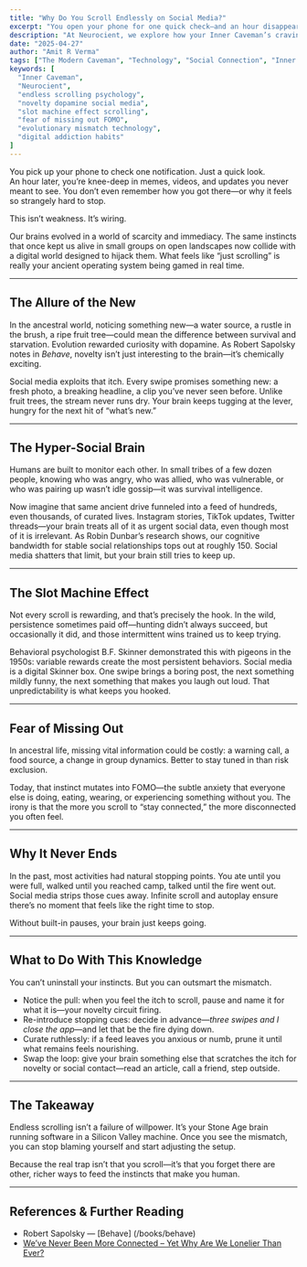 ```yaml
---
title: "Why Do You Scroll Endlessly on Social Media?"
excerpt: "You open your phone for one quick check—and an hour disappears. It’s not weakness, it’s wiring: instincts tuned for novelty, social monitoring, and survival now collide with infinite feeds designed to exploit them."
description: "At Neurocient, we explore how your Inner Caveman’s craving for novelty, social monitoring, and survival cues explains endless scrolling—and how evolutionary mismatch makes stopping so hard."
date: "2025-04-27"
author: "Amit R Verma"
tags: ["The Modern Caveman", "Technology", "Social Connection", "Inner Caveman"]
keywords: [
  "Inner Caveman",
  "Neurocient",
  "endless scrolling psychology",
  "novelty dopamine social media",
  "slot machine effect scrolling",
  "fear of missing out FOMO",
  "evolutionary mismatch technology",
  "digital addiction habits"
]
---
```


You pick up your phone to check one notification. Just a quick look.  
An hour later, you’re knee-deep in memes, videos, and updates you never meant to see. You don’t even remember how you got there—or why it feels so strangely hard to stop.  

This isn’t weakness. It’s wiring.  

Our brains evolved in a world of scarcity and immediacy. The same instincts that once kept us alive in small groups on open landscapes now collide with a digital world designed to hijack them. What feels like “just scrolling” is really your ancient operating system being gamed in real time.  

---

## The Allure of the New  

In the ancestral world, noticing something new—a water source, a rustle in the brush, a ripe fruit tree—could mean the difference between survival and starvation. Evolution rewarded curiosity with dopamine. As Robert Sapolsky notes in *Behave*, novelty isn’t just interesting to the brain—it’s chemically exciting.  

Social media exploits that itch. Every swipe promises something new: a fresh photo, a breaking headline, a clip you’ve never seen before. Unlike fruit trees, the stream never runs dry. Your brain keeps tugging at the lever, hungry for the next hit of “what’s new.”  

---

## The Hyper-Social Brain  

Humans are built to monitor each other. In small tribes of a few dozen people, knowing who was angry, who was allied, who was vulnerable, or who was pairing up wasn’t idle gossip—it was survival intelligence.  

Now imagine that same ancient drive funneled into a feed of hundreds, even thousands, of curated lives. Instagram stories, TikTok updates, Twitter threads—your brain treats all of it as urgent social data, even though most of it is irrelevant. As Robin Dunbar’s research shows, our cognitive bandwidth for stable social relationships tops out at roughly 150. Social media shatters that limit, but your brain still tries to keep up.  

---

## The Slot Machine Effect  

Not every scroll is rewarding, and that’s precisely the hook. In the wild, persistence sometimes paid off—hunting didn’t always succeed, but occasionally it did, and those intermittent wins trained us to keep trying.  

Behavioral psychologist B.F. Skinner demonstrated this with pigeons in the 1950s: variable rewards create the most persistent behaviors. Social media is a digital Skinner box. One swipe brings a boring post, the next something mildly funny, the next something that makes you laugh out loud. That unpredictability is what keeps you hooked.  

---

## Fear of Missing Out  

In ancestral life, missing vital information could be costly: a warning call, a food source, a change in group dynamics. Better to stay tuned in than risk exclusion.  

Today, that instinct mutates into FOMO—the subtle anxiety that everyone else is doing, eating, wearing, or experiencing something without you. The irony is that the more you scroll to “stay connected,” the more disconnected you often feel.  

---

## Why It Never Ends  

In the past, most activities had natural stopping points. You ate until you were full, walked until you reached camp, talked until the fire went out. Social media strips those cues away. Infinite scroll and autoplay ensure there’s no moment that feels like the right time to stop.  

Without built-in pauses, your brain just keeps going.  

---

## What to Do With This Knowledge  

You can’t uninstall your instincts. But you can outsmart the mismatch.  

- Notice the pull: when you feel the itch to scroll, pause and name it for what it is—your novelty circuit firing.  
- Re-introduce stopping cues: decide in advance—*three swipes and I close the app*—and let that be the fire dying down.  
- Curate ruthlessly: if a feed leaves you anxious or numb, prune it until what remains feels nourishing.  
- Swap the loop: give your brain something else that scratches the itch for novelty or social contact—read an article, call a friend, step outside.  

---

## The Takeaway  

Endless scrolling isn’t a failure of willpower. It’s your Stone Age brain running software in a Silicon Valley machine. Once you see the mismatch, you can stop blaming yourself and start adjusting the setup.  

Because the real trap isn’t that you scroll—it’s that you forget there are other, richer ways to feed the instincts that make you human.  

---

## References & Further Reading  

- Robert Sapolsky — [Behave] (/books/behave)  
- [We’ve Never Been More Connected – Yet Why Are We Lonelier Than Ever?](/insights/connections)

